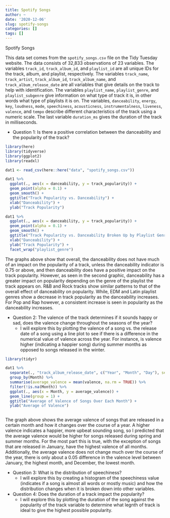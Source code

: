 ```yaml
---
title: Spotify Songs
author: ~
date: '2020-12-06'
slug: spotify-songs
categories: []
tags: []
---
```


Spotify Songs

This data set comes from the `spotify_songs.csv` file on the Tidy Tuesday website. The data consists of 32,833 observations of 23 variables. The variables `track_id`, `track_album_id`, and `playlist_id` are all unique IDs for the track, album, and playlist, respectively. The variables `track_name`, `track_artist`, `track_album_id`, `track_album_name`, and `track_album_release_date` are all variables that give details on the track to help with identification. The variables `playlist_name`, `playlist_genre`, and `playlist_subgenre` give information on what type of track it is, in other words what type of playlists it is on. The  variables, `danceability`, `energy`, `key`, `loudness`, `mode`, `speechiness`, `acousticness`, `instrumentalness`, `liveness`, `valence`, and `tempo` describe different characteristics of the track using a numeric scale. The last variable `duration_ms` gives the duration of the track in milliseconds.

  
* Question 1: Is there a positive correlation between the danceability and the popularity of the track?

```r
library(here)
library(tidyverse)
library(ggplot2)
library(readxl)

dat1 <- read_csv(here::here("data", "spotify_songs.csv"))

dat1 %>%
  ggplot(., aes(x = danceability, y = track_popularity)) +
  geom_point(alpha = 0.1) +
  geom_smooth() + 
  ggtitle("Track Popularity vs. Danceability") +
  xlab("Danceability") + 
  ylab("Track Popularity")

dat1 %>%
  ggplot(., aes(x = danceability, y = track_popularity)) +
  geom_point(alpha = 0.1) +
  geom_smooth() + 
  ggtitle("Track Popularity vs. Danceability Broken Up by Playlist Genre") +
  xlab("Danceability") + 
  ylab("Track Popularity") +
  facet_wrap("playlist_genre")

```

The graphs above show that overall, the danceability does not have much of an impact on the popularity of a track, unless the danceability indicator is 0.75 or above, and then danceability does have a positive impact on the track popularity. However, as seen in the second graphic, danceability has a greater impact on popularity depending on the genre of the playlist the track appears on. R&B and Rock tracks show similar patterns to that of the overall effect of danceability on popularity. While, EDM and Latin playlist genres show a decrease in track popularity as the danceability increases. For Pop and Rap however, a consistent increase is seen in popularity as the danceability increases. 


* Question 2: The valence of the track determines if it sounds happy or sad, does the valence change throughout the seasons of the year?
  * I will explore this by plotting the valence of a song vs. the release date of a song using a line plot to see if there is a difference in the numerical value of valence across the year. For instance, is valence higher (indicating a happier song) during summer months as opposed to songs released in the winter. 

```r
library(tidyr)

dat1 %>%
  separate(., "track_album_release_date", c("Year", "Month", "Day"), sep = "-" ) %>%
  group_by(Month) %>%
  summarise(average_valence = mean(valence, na.rm = TRUE)) %>%
  filter(!is.na(Month)) %>%
  ggplot(., aes(x = Month, y = average_valence)) +
  geom_line(group = 1) + 
  ggtitle("Average of Valence of Songs Over Each Month") + 
  ylab("Average of Valence")



```
The graph above shows the average valence of songs that are released in a certain month and how it changes over the course of a year. A higher valence indicates a happier, more upbeat sounding song, so I predicted that the average valence would be higher for songs released during spring and summer months. For the most part this is true, with the exception of songs that are released in January, have the highest valence of all months. Additionally, the average valence does not change much over the course of the year, there is only about a 0.05 difference in the valence level between January, the highest month, and December, the lowest month. 

* Question 3: What is the distribution of speechiness? 
  * I will explore this by creating a histogram of the speechiness value (indicates if a song is almost all words or mostly music) and how the distribution changes when it is broken down into other variables. 
  


* Question 4: Does the duration of a track impact the popularity?
  * I will explore this by plotting the duration of the song against the popularity of the track variable to determine what legnth of track is ideal to give the highest possible popularity. 
